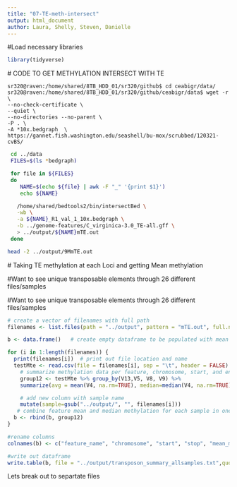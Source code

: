 ```yaml
---
title: "07-TE-meth-intersect"
output: html_document
author: Laura, Shelly, Steven, Danielle
---
```



#Load necessary libraries
```r
library(tidyverse)
```



 # CODE TO GET METHYLATION INTERSECT WITH TE
```
sr320@raven:/home/shared/8TB_HDD_01/sr320/github$ cd ceabigr/data/
sr320@raven:/home/shared/8TB_HDD_01/sr320/github/ceabigr/data$ wget -r \
--no-check-certificate \
--quiet \
--no-directories --no-parent \
-P . \
-A *10x.bedgraph  \
https://gannet.fish.washington.edu/seashell/bu-mox/scrubbed/120321-cvBS/
```




```bash
 cd ../data
 FILES=$(ls *bedgraph)

 for file in ${FILES}
 do
    NAME=$(echo ${file} | awk -F "_" '{print $1}')
    echo ${NAME}

   /home/shared/bedtools2/bin/intersectBed \
   -wb \
   -a ${NAME}_R1_val_1_10x.bedgraph \
   -b ../genome-features/C_virginica-3.0_TE-all.gff \
   > ../output/${NAME}mTE.out
 done  
```


```bash
head -2 ../output/9MmTE.out
```



 # Taking TE methylation at each Loci and getting Mean methylation


 #Want to see unique transposable elements through 26 different files/samples 
 
 

#Want to see unique transposable elements through 26 different files/samples 
```r
# create a vector of filenames with full path 
filenames <- list.files(path = "../output", pattern = "mTE.out", full.names = TRUE)  

b <- data.frame()   # create empty dataframe to be populated with mean & median summary stats for each feature within a sample 

for (i in 1:length(filenames)) {  
  print(filenames[i])  # print out file location and name 
  testMte <- read.csv(file = filenames[i], sep = "\t", header = FALSE) # read in each sample data 
    # summarize methylation data per feature, chromosome, start, and end position with mean & median 
    group12 <- testMte %>% group_by(V13,V5, V8, V9) %>%   
    summarize(avg = mean(V4, na.rm=TRUE), median=median(V4, na.rm=TRUE)) %>%

    # add new column with sample name 
    mutate(sample=gsub("../output/", "", filenames[i]))
   # combine feature mean and median methylation for each sample in one common dataframe called b
  b <- rbind(b, group12)
}

#rename columns
colnames(b) <- c("feature_name", "chromosome", "start", "stop", "mean_meth", "median_meth", "sample")

#write out dataframe
write.table(b, file = "../output/transposon_summary_allsamples.txt",quote = F, row.names = F, sep = "\t")
```



Lets break out to separtate files









